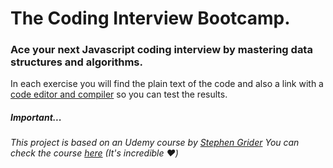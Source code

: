 # The Coding Interview Bootcamp.

### Ace your next Javascript coding interview by mastering data structures and algorithms.

In each exercise you will find the plain text of the code and also a link with a
[code editor and compiler](https://repl.it) so you can test the results.

##### _Important..._

_This project is based on an Udemy course by
[Stephen Grider](https://twitter.com/ste_grider)_ _You can check the course
[here](https://www.udemy.com/coding-interview-bootcamp-algorithms-and-data-structure/)
(It's incredible ❤️)_
